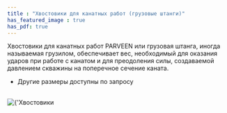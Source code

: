 ```yaml
---
title : "Хвостовики для канатных работ (грузовые штанги)"
has_featured_image : true
has_pdf: true
---
```


Хвостовики для канатных работ PARVEEN или грузовая штанга, иногда называемая грузилом, обеспечивает вес, необходимый для оказания ударов при работе с канатом и для преодоления силы, создаваемой давлением скважины на поперечное сечение каната.

* Другие размеры доступны по запросу

<br />
<Image src={image} alt={'Хвостовики для канатных работ (грузовые штанги)'} />